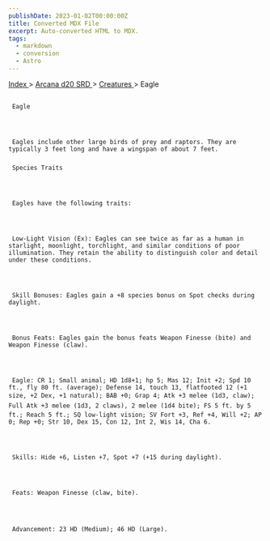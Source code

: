 ```yaml
---
publishDate: 2023-01-02T00:00:00Z
title: Converted MDX File
excerpt: Auto-converted HTML to MDX.
tags:
  - markdown
  - conversion
  - Astro
---
```


[
Index
](-index) >
[
Arcana d20 SRD
](arcana-d20-srd-index) >
[
Creatures
](arcana-d20-srd-creatures-index) > Eagle

##

     Eagle




     Eagles include other large birds of prey and raptors. They are typically 3 feet long and have a wingspan of about 7 feet.

###

     Species Traits




     Eagles have the following traits:




     Low-Light Vision (Ex): Eagles can see twice as far as a human in starlight, moonlight, torchlight, and similar conditions of poor illumination. They retain the ability to distinguish color and detail under these conditions.




     Skill Bonuses: Eagles gain a +8 species bonus on Spot checks during daylight.




     Bonus Feats: Eagles gain the bonus feats Weapon Finesse (bite) and Weapon Finesse (claw).




     Eagle: CR 1; Small animal; HD 1d8+1; hp 5; Mas 12; Init +2; Spd 10 ft., fly 80 ft. (average); Defense 14, touch 13, flatfooted 12 (+1 size, +2 Dex, +1 natural); BAB +0; Grap 4; Atk +3 melee (1d3, claw); Full Atk +3 melee (1d3, 2 claws), 2 melee (1d4 bite); FS 5 ft. by 5 ft.; Reach 5 ft.; SQ low-light vision; SV Fort +3, Ref +4, Will +2; AP 0; Rep +0; Str 10, Dex 15, Con 12, Int 2, Wis 14, Cha 6.




     Skills: Hide +6, Listen +7, Spot +7 (+15 during daylight).




     Feats: Weapon Finesse (claw, bite).




     Advancement: 23 HD (Medium); 46 HD (Large).
